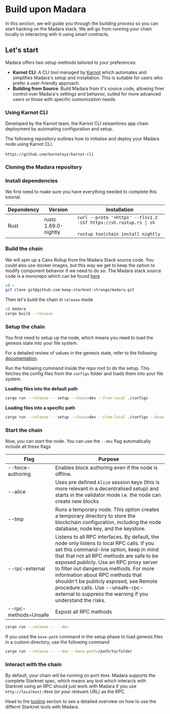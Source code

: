 
# Build upon Madara

In this section, we will guide you through the building process so you can start hacking on the Madara stack.
We will go from running your chain locally to interacting with it using smart contracts.

## Let's start

Madara offers two setup methods tailored to your preferences:

- **Karnot CLI**: A CLI tool managed by [Karnot](https://karnot.xyz) which automates and simplifies Madara's setup and installation. This is suitable for users who prefer a user-friendly approach.
- **Building from Source**: Build Madara from it's source code, allowing finer control over Madara's settings and behavior, suited for more advanced users or those with specific customization needs.

### Using Karnot CLI

Developed by the Karnot team, the Karnot CLI streamlines app chain deployment by automating configuration and setup.

The following repository outlines how to initialise and deploy your Madara node using Karnot CLI.<br></br>
`https://github.com/karnotxyz/karnot-cli`

### Cloning the Madara repository

<Steps>

### Install dependencies

We first need to make sure you have everything needed to complete this tutorial.

| Dependency | Version              | Installation                                                                                                  |
| ---------- | -------------------- | ------------------------------------------------------------------------------------------------------------- |
| Rust       | rustc 1.69.0-nightly | `curl --proto '=https' --tlsv1.2 -sSf https://sh.rustup.rs \| sh` <br></br>`rustup toolchain install nightly` |

### Build the chain

We will spin up a Cairo Rollup from the Madara Stack source code. You could also use docker images, but this way we get to keep
the option to modify component behavior if we need to do so. The Madara stack source code is a monorepo which can be found [here](https://github.com/keep-starknet-strange/madara)

```bash
cd ~
git clone git@github.com:keep-starknet-strange/madara.git
```

Then let's build the chain in `release` mode

```bash
cd madara
cargo build --release
```

### Setup the chain

You first need to setup up the node, which means you need to load the genesis state into your file system.

For a detailed review of values in the genesis state, refer to the following [documentation](https://github.com/keep-starknet-strange/madara/blob/8c498ea363bfa995ac28154c449266f61a4679cc/docs/genesis.md#L4A%20little).

Run the following command inside the repo root to do the setup. This fetches the config files from the `configs` folder and loads them into
your file system.

**Loading files into the default path**

```bash
cargo run --release -- setup --chain=dev --from-local ./configs
```

**Loading files into a specific path**

```bash
cargo run --release -- setup --chain=dev --from-local ./configs --base-path=/path/to/folder
```

### Start the chain

Now, you can start the node. You can use the `--dev` flag automatically include all these flags

| Flag                 | Purpose                                                                                                                                                                                                                                                                                                                                                                                                                                              |
| -------------------- | ---------------------------------------------------------------------------------------------------------------------------------------------------------------------------------------------------------------------------------------------------------------------------------------------------------------------------------------------------------------------------------------------------------------------------------------------------- |
| --force-authoring    | Enables block authoring even if the node is offline.                                                                                                                                                                                                                                                                                                                                                                                                 |
| --alice              | Uses pre defined `Alice` session keys (this is more relevant in a decentralised setup) and starts in the validator mode i.e. the node can create new blocks                                                                                                                                                                                                                                                                                          |
| --tmp                | Runs a temporary node. This option creates a temporary directory to store the blockchain configuration, including the node database, node key, and the keystore.                                                                                                                                                                                                                                                                                     |
| --rpc-external       | Listens to all RPC interfaces. By default, the node only listens to local RPC calls. If you set this command-line option, keep in mind that that not all RPC methods are safe to be exposed publicly. Use an RPC proxy server to filter out dangerous methods. For more information about RPC methods that shouldn't be publicly exposed, see Remote procedure calls. Use --unsafe-rpc-external to suppress the warning if you understand the risks. |
| --rpc-methods=Unsafe | Expost all RPC methods                                                                                                                                                                                                                                                                                                                                                                                                                               |

```bash
cargo run --release -- --dev
```

If you used the `base-path` command in the setup phase to load genesis files in a custom directory, use the following command

```bash
cargo run --release -- --dev --base-path=/path/to/folder
```

### Interact with the chain

By default, your chain will be running on port `9944`. Madara supports the complete Starknet spec, which means any tool which interacts with Starknet using an RPC
should just work with Madara if you use `http://localhost:9944` (or your relevant URL) as the RPC.

Head to the [tooling](./tools) section to see a detailed overview on how to use the differnt Starknet tools with Madara.

</Steps>
